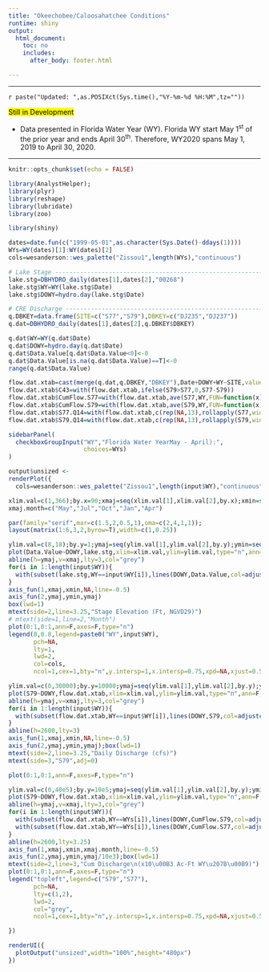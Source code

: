 ```yaml
---
title: "Okeechobee/Caloosahatchee Conditions"
runtime: shiny
output: 
  html_document: 
    toc: no
    includes:
      after_body: footer.html

---
```


***
`r paste("Updated: ",as.POSIXct(Sys.time(),"%Y-%m-%d %H:%M",tz=""))`

<mark> Still in Development </mark>


- Data presented in Florida Water Year (WY). Florida WY start May 1<sup>st</sup> of the prior year and ends April 30<sup>th</sup>. Therefore, WY2020 spans May 1, 2019 to April 30, 2020. 

***

```r
knitr::opts_chunk$set(echo = FALSE)

library(AnalystHelper);
library(plyr)
library(reshape)
library(lubridate)
library(zoo)

library(shiny)

dates=date.fun(c("1999-05-01",as.character(Sys.Date()-ddays(1))))
WYs=WY(dates)[1]:WY(dates)[2]
cols=wesanderson::wes_palette("Zissou1",length(WYs),"continuous")

# Lake Stage --------------------------------------------------------------
lake.stg=DBHYDRO_daily(dates[1],dates[2],"00268")
lake.stg$WY=WY(lake.stg$Date)
lake.stg$DOWY=hydro.day(lake.stg$Date)

# CRE Discharge -----------------------------------------------------------
q.DBKEY=data.frame(SITE=c("S77","S79"),DBKEY=c("DJ235","DJ237"))
q.dat=DBHYDRO_daily(dates[1],dates[2],q.DBKEY$DBKEY)

q.dat$WY=WY(q.dat$Date)
q.dat$DOWY=hydro.day(q.dat$Date)
q.dat$Data.Value[q.dat$Data.Value<0]<-0
q.dat$Data.Value[is.na(q.dat$Data.Value)==T]<-0
range(q.dat$Data.Value)

flow.dat.xtab=cast(merge(q.dat,q.DBKEY,"DBKEY"),Date+DOWY+WY~SITE,value="Data.Value",mean)
flow.dat.xtab$C43=with(flow.dat.xtab,ifelse(S79>S77,0,S77-S79))
flow.dat.xtab$CumFlow.S77=with(flow.dat.xtab,ave(S77,WY,FUN=function(x) cumsum(cfs.to.acftd(x))))
flow.dat.xtab$CumFlow.S79=with(flow.dat.xtab,ave(S79,WY,FUN=function(x) cumsum(cfs.to.acftd(x))))
flow.dat.xtab$S77.Q14=with(flow.dat.xtab,c(rep(NA,13),rollapply(S77,width=14,FUN=function(x)mean(x,na.rm=T))))
flow.dat.xtab$S79.Q14=with(flow.dat.xtab,c(rep(NA,13),rollapply(S79,width=14,FUN=function(x)mean(x,na.rm=T))))

```



```r
sidebarPanel(
  checkboxGroupInput("WY","Florida Water YearMay - April):",
                     choices=WYs)
)
```

```r
output$unsized <-
renderPlot({
  cols=wesanderson::wes_palette("Zissou1",length(input$WY),"continuous")

xlim.val=c(1,366);by.x=90;xmaj=seq(xlim.val[1],xlim.val[2],by.x);xmin=seq(xlim.val[1],xlim.val[2],by.x/3)
xmaj.month=c("May","Jul","Oct","Jan","Apr")

par(family="serif",mar=c(1.5,2,0.5,1),oma=c(2,4,1,1));
layout(matrix(1:6,3,2,byrow=T),width=c(1,0.25))  

ylim.val=c(8,18);by.y=1;ymaj=seq(ylim.val[1],ylim.val[2],by.y);ymin=seq(ylim.val[1],ylim.val[2],by.y/2)
plot(Data.Value~DOWY,lake.stg,xlim=xlim.val,ylim=ylim.val,type="n",ann=F,axes=F,xaxs="i")
abline(h=ymaj,v=xmaj,lty=3,col="grey")
for(i in 1:length(input$WY)){
  with(subset(lake.stg,WY==input$WY[i]),lines(DOWY,Data.Value,col=adjustcolor(cols[i],0.5),lwd=2))
}
axis_fun(1,xmaj,xmin,NA,line=-0.5)
axis_fun(2,ymaj,ymin,ymaj)
box(lwd=1)
mtext(side=2,line=3.25,"Stage Elevation (Ft, NGVD29)")
# mtext(side=1,line=2,"Month")
plot(0:1,0:1,ann=F,axes=F,type="n")
legend(0,0.8,legend=paste0("WY",input$WY),
       pch=NA,
       lty=1,
       lwd=2,
       col=cols,
       ncol=1,cex=1,bty="n",y.intersp=1,x.intersp=0.75,xpd=NA,xjust=0.5,yjust=1)

ylim.val=c(0,30000);by.y=10000;ymaj=seq(ylim.val[1],ylim.val[2],by.y);ymin=seq(ylim.val[1],ylim.val[2],by.y/2)
plot(S79~DOWY,flow.dat.xtab,xlim=xlim.val,ylim=ylim.val,type="n",ann=F,axes=F,xaxs="i",yaxs="i")
abline(h=ymaj,v=xmaj,lty=3,col="grey")
for(i in 1:length(input$WY)){
  with(subset(flow.dat.xtab,WY==input$WY[i]),lines(DOWY,S79,col=adjustcolor(cols[i],0.5),lwd=1))
}
abline(h=2600,lty=3)
axis_fun(1,xmaj,xmin,NA,line=-0.5)
axis_fun(2,ymaj,ymin,ymaj);box(lwd=1)
mtext(side=2,line=3.25,"Daily Discharge (cfs)")
mtext(side=3,"S79",adj=0)

plot(0:1,0:1,ann=F,axes=F,type="n")

ylim.val=c(0,40e5);by.y=10e5;ymaj=seq(ylim.val[1],ylim.val[2],by.y);ymin=seq(ylim.val[1],ylim.val[2],by.y/2)
plot(S79~DOWY,flow.dat.xtab,xlim=xlim.val,ylim=ylim.val,type="n",ann=F,axes=F,xaxs="i",yaxs="i")
abline(h=ymaj,v=xmaj,lty=3,col="grey")
for(i in 1:length(input$WY)){
  with(subset(flow.dat.xtab,WY==WYs[i]),lines(DOWY,CumFlow.S79,col=adjustcolor(cols[i],0.5),lwd=1.5))
  with(subset(flow.dat.xtab,WY==WYs[i]),lines(DOWY,CumFlow.S77,col=adjustcolor(cols[i],0.5),lwd=1.5,lty=2))
}
abline(h=2600,lty=3.25)
axis_fun(1,xmaj,xmin,xmaj.month,line=-0.5)
axis_fun(2,ymaj,ymin,ymaj/10e3);box(lwd=1)
mtext(side=2,line=3,"Cum Discharge\n(x10\u00B3 Ac-Ft WY\u207B\u00B9)")
plot(0:1,0:1,ann=F,axes=F,type="n")
legend("topleft",legend=c("S79","S77"),
       pch=NA,
       lty=c(1,2),
       lwd=2,
       col="grey",
       ncol=1,cex=1,bty="n",y.intersp=1,x.intersp=0.75,xpd=NA,xjust=0.5,yjust=1)

})

renderUI({
  plotOutput("unsized",width="100%",height="480px")
})
```


